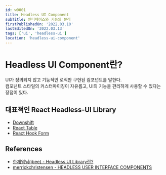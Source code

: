 ```yaml
---
id: w0001
title: Headless UI Component
subTitle: 인터페이스와 기능의 분리
firstPublishedOn: '2022.03.10'
lastEditedOn: '2022.03.13'
tags: ['ui', 'headless-ui']
location: 'headless-ui-component'
---
```


# Headless UI Component란?

UI가 정의되지 않고 기능적인 로직만 구현된 컴포넌트를 말한다.<br/>
컴포넌트 스타일의 커스터마이징이 자유롭고, UI의 기능을 편리하게 사용할 수 있다는 장점이 있다.

## 대표적인 React Headless-UI Library

- [Downshift](https://github.com/downshift-js/downshift)
- [React Table](https://github.com/TanStack/react-table)
- [React Hook Form](https://github.com/react-hook-form/react-hook-form)

## References

- [한재엽님(jbee) - Headless UI Library란?](https://jbee.io/react/headless-concept/)
- [merrickchristensen - HEADLESS USER INTERFACE COMPONENTS](https://www.merrickchristensen.com/articles/headless-user-interface-components/)
